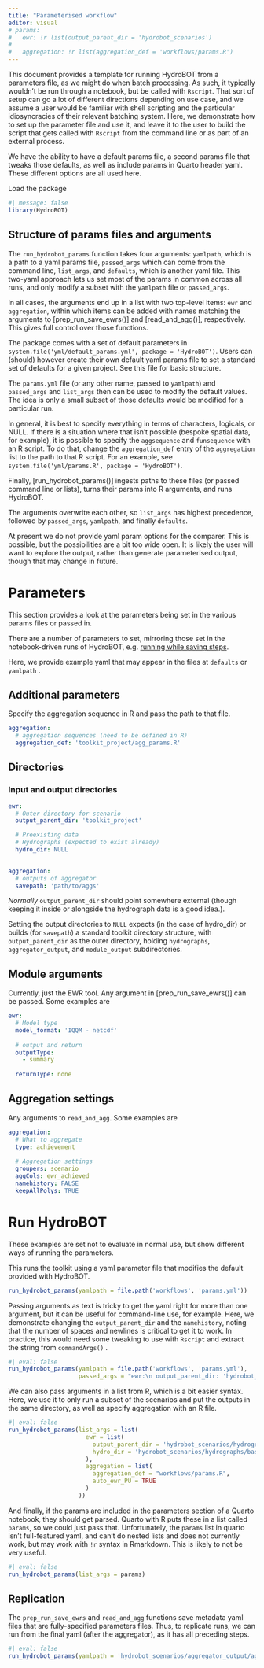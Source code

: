 ```yaml
---
title: "Parameterised workflow"
editor: visual
# params:
#   ewr: !r list(output_parent_dir = 'hydrobot_scenarios')
# 
#   aggregation: !r list(aggregation_def = 'workflows/params.R')
---
```


This document provides a template for running HydroBOT from a parameters file, as we might do when batch processing. As such, it typically wouldn't be run through a notebook, but be called with `Rscript`. That sort of setup can go a lot of different directions depending on use case, and we assume a user would be familiar with shell scripting and the particular idiosyncracies of their relevant batching system. Here, we demonstrate how to set up the parameter file and use it, and leave it to the user to build the script that gets called with `Rscript` from the command line or as part of an external process.

We have the ability to have a default params file, a second params file that tweaks those defaults, as well as include params in Quarto header yaml. These different options are all used here.

Load the package

```r
#| message: false
library(HydroBOT)
```

## Structure of params files and arguments

The `run_hydrobot_params` function takes four arguments: `yamlpath`, which is a path to a yaml params file, `passed_args` which can come from the command line, `list_args`, and `defaults`, which is another yaml file. This two-yaml approach lets us set most of the params in common across all runs, and only modify a subset with the `yamlpath` file or `passed_args`.

In all cases, the arguments end up in a list with two top-level items: `ewr` and `aggregation`, within which items can be added with names matching the arguments to \[prep_run_save_ewrs()\] and \[read_and_agg()\], respectively. This gives full control over those functions.

The package comes with a set of default parameters in `system.file('yml/default_params.yml', package = 'HydroBOT')`. Users can (should) however create their own default yaml params file to set a standard set of defaults for a given project. See this file for basic structure.

The `params.yml` file (or any other name, passed to `yamlpath`) and `passed_args` and `list_args` then can be used to modify the default values. The idea is only a small subset of those defaults would be modified for a particular run.

In general, it is best to specify everything in terms of characters, logicals, or NULL. If there is a situation where that isn't possible (bespoke spatial data, for example), it is possible to specify the `aggsequence` and `funsequence` with an R script. To do that, change the `aggregation_def` entry of the `aggregation` list to the path to that R script. For an example, see `system.file('yml/params.R', package = 'HydroBOT')`.

Finally, \[run_hydrobot_params()\] ingests paths to these files (or passed command line or lists), turns their params into R arguments, and runs HydroBOT.

::: callout-important
The arguments overwrite each other, so `list_args` has highest precedence, followed by `passed_args`, `yamlpath`, and finally `defaults`.
:::

::: callout-note
At present we do not provide yaml param options for the comparer. This is possible, but the possibilities are a bit too wide open. It is likely the user will want to explore the output, rather than generate parameterised output, though that may change in future.
:::

# Parameters

This section provides a look at the parameters being set in the various params files or passed in.

There are a number of parameters to set, mirroring those set in the notebook-driven runs of HydroBOT, e.g. [running while saving steps](workflow_save_steps.qmd).

Here, we provide example yaml that may appear in the files at `defaults` or `yamlpath` .

## Additional parameters

Specify the aggregation sequence in R and pass the path to that file.

``` yaml
aggregation:
  # aggregation sequences (need to be defined in R)
  aggregation_def: 'toolkit_project/agg_params.R'
```

## Directories

### Input and output directories

``` yaml
ewr:
  # Outer directory for scenario
  output_parent_dir: 'toolkit_project'

  # Preexisting data
  # Hydrographs (expected to exist already)
  hydro_dir: NULL
  

aggregation:
  # outputs of aggregator
  savepath: 'path/to/aggs'
```

*Normally* `output_parent_dir` should point somewhere external (though keeping it inside or alongside the hydrograph data is a good idea.).

Setting the output directories to `NULL` expects (in the case of hydro_dir) or builds (for `savepath`) a standard toolkit directory structure, with `output_parent_dir` as the outer directory, holding `hydrographs`, `aggregator_output`, and `module_output` subdirectories.

## Module arguments

Currently, just the EWR tool. Any argument in \[prep_run_save_ewrs()\] can be passed. Some examples are

``` yaml
ewr:
  # Model type
  model_format: 'IQQM - netcdf'
  
  # output and return
  outputType:
    - summary
  
  returnType: none
```

## Aggregation settings

Any arguments to `read_and_agg`. Some examples are

``` yaml
aggregation:
  # What to aggregate
  type: achievement
  
  # Aggregation settings
  groupers: scenario
  aggCols: ewr_achieved
  namehistory: FALSE
  keepAllPolys: TRUE
```

# Run HydroBOT

These examples are set not to evaluate in normal use, but show different ways of running the parameters.

This runs the toolkit using a yaml parameter file that modifies the default provided with HydroBOT.

```r
run_hydrobot_params(yamlpath = file.path('workflows', 'params.yml'))
```

Passing arguments as text is tricky to get the yaml right for more than one argument, but it can be useful for command-line use, for example. Here, we demonstrate changing the `output_parent_dir` and the `namehistory`, noting that the number of spaces and newlines is critical to get it to work. In practice, this would need some tweaking to use with `Rscript` and extract the string from `commandArgs()` .

```r
#| eval: false
run_hydrobot_params(yamlpath = file.path('workflows', 'params.yml'),
                    passed_args = "ewr:\n output_parent_dir: 'hydrobot_scenarios'\naggregation:\n namehistory: TRUE")
```

We can also pass arguments in a list from R, which is a bit easier syntax. Here, we use it to only run a subset of the scenarios and put the outputs in the same directory, as well as specify aggregation with an R file.

```r
#| eval: false
run_hydrobot_params(list_args = list(
                      ewr = list(
                        output_parent_dir = 'hydrobot_scenarios/hydrographs/base',
                        hydro_dir = 'hydrobot_scenarios/hydrographs/base'
                      ),
                      aggregation = list(
                        aggregation_def = "workflows/params.R",
                        auto_ewr_PU = TRUE
                      )
                    ))
```

And finally, if the params are included in the parameters section of a Quarto notebook, they should get parsed. Quarto with R puts these in a list called `params`, so we could just pass that. Unfortunately, the `params` list in quarto isn't full-featured yaml, and can't do nested lists and does not currently work, but may work with `!r` syntax in Rmarkdown. This is likely to not be very useful.

```r
#| eval: false
run_hydrobot_params(list_args = params)
```

## Replication

The `prep_run_save_ewrs` and `read_and_agg` functions save metadata yaml files that are fully-specified parameters files. Thus, to replicate runs, we can run from the final yaml (after the aggregator), as it has all preceding steps.

```r
#| eval: false
run_hydrobot_params(yamlpath = 'hydrobot_scenarios/aggregator_output/agg_metadata.yml')
```
